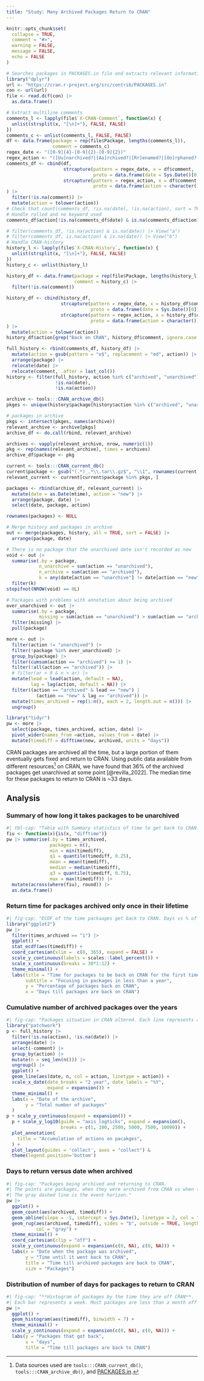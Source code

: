 ```yaml
---
title: "Study: Many Archived Packages Return to CRAN"
---
```


```r
knitr::opts_chunk$set(
  collapse = TRUE,
  comment = "#>",
  warning = FALSE,
  message = FALSE,
  echo = FALSE
)
```


```r
# Searches packages in PACKAGES.in file and extracts relevant information.
library("dplyr")
url <- "https://cran.r-project.org/src/contrib/PACKAGES.in"
con <- url(url)
file <- read.dcf(con) |> 
  as.data.frame()

# Extract multiline comments
comments_l <- lapply(file$`X-CRAN-Comment`, function(x) {
  unlist(strsplit(x, "[\n]+"), FALSE, FALSE)
})
comments_c <- unlist(comments_l, FALSE, FALSE)
df <- data.frame(package = rep(file$Package, lengths(comments_l)),
                 comment = comments_c)
regex_date <- "([0-9]{4}-[0-9]{2}-[0-9]{2})"
regex_action <- "([Uu]narchived?|[Aa]rchived?|[Rr]enamed?|[Oo]rphaned?|[Rr]eplaced?|[Rr]emoved?)"
comments_df <- cbind(df, 
                     strcapture(pattern = regex_date, x = df$comment, 
                                proto = data.frame(date = Sys.Date()[0])),
                     strcapture(pattern = regex_action, x = df$comment,
                                proto = data.frame(action = character()))
) |> 
  filter(!is.na(comment)) |> 
  mutate(action = tolower(action))
# Check that count(comments_df, !is.na(date), !is.na(action), sort = TRUE) makes sense
# Handle rolled and no keyword used
comments_df$action[!is.na(comments_df$date) & is.na(comments_df$action)] <- "archived"

# filter(comments_df, !is.na(action) & is.na(date)) |> View("a")
# filter(comments_df, is.na(action) & is.na(date)) |> View("b")
# Handle CRAN-history
history_l <- lapply(file$`X-CRAN-History`, function(x) {
  unlist(strsplit(x, "[\n]+"), FALSE, FALSE)
})
history_c <- unlist(history_l)

history_df <- data.frame(package = rep(file$Package, lengths(history_l)),
                         comment = history_c) |> 
  filter(!is.na(comment))

history_df <- cbind(history_df,
                    strcapture(pattern = regex_date, x = history_df$comment, 
                               proto = data.frame(date = Sys.Date()[0])),
                    strcapture(pattern = regex_action, x = history_df$comment,
                               proto = data.frame(action = character()))
) |> 
  mutate(action = tolower(action))
history_df$action[grep("Back on CRAN", history_df$comment, ignore.case = TRUE)] <- "unarchived"

full_history <- rbind(comments_df, history_df) |> 
  mutate(action = gsub(pattern = "e$", replacement = "ed", action)) |> 
  arrange(package) |>
  relocate(date) |>
  relocate(comment, .after = last_col())
history <- filter(full_history, action %in% c("archived", "unarchived"),
                  !is.na(date),
                  !is.na(action)) 
```

```r
archive <- tools:::CRAN_archive_db()
pkges <- unique(history$package[history$action %in% c("archived", "unarchived")])

# packages in archive
pkgs <- intersect(pkges, names(archive))
relevant_archive <- archive[pkgs]
archive_df <- do.call(rbind, relevant_archive)

archives <- vapply(relevant_archive, nrow, numeric(1))
pkg <- rep(names(relevant_archive), times = archives)
archive_df$package <- pkg

current <- tools:::CRAN_current_db()
current$package <- gsub("(.*)_.*\\.tar\\.gz$", "\\1", rownames(current))
relevant_current <- current[current$package %in% pkgs, ]

packages <- rbind(archive_df, relevant_current) |> 
  mutate(date = as.Date(mtime), action = "new") |> 
  arrange(package, date) |> 
  select(date, package, action)

rownames(packages) <- NULL
```

```r
# Merge history and packages in archive
out <- merge(packages, history, all = TRUE, sort = FALSE) |> 
  arrange(package, date) 
```

```r
# There is no package that the unarchived date isn't recorded as new
void <- out |> 
  summarise(.by = package, 
            n_unarchive = sum(action == "unarchived"),
            n_archive = sum(action == "archived"),
            k = any(date[action == "unarchive"] != date[action == "new"])) |> 
  filter(k)
stopifnot(NROW(void) == 0L)
```

```r
# Packages with problems with annotation about being archived
over_unarchived <- out |> 
  summarise(.by = package,
            missing = sum(action == "unarchived") > sum(action == "archived")) |> 
  filter(missing) |> 
  pull(package)
```

```r
more <- out |> 
  filter(action != "unarchived") |> 
  filter(!package %in% over_unarchived) |> 
  group_by(package) |> 
  filter(cumsum(action == "archived") >= 1) |>
  filter(!all(action == "archived")) |> 
  # filter(ar > 0 & n > ar) |> 
  mutate(lead = lead(action, default = NA),
         lag = lag(action, default = NA)) |> 
  filter((action == "archived" & lead == "new") | 
           (action == "new" & lag == "archived")) |>
  mutate(times_archived = rep(1:n(), each = 2, length.out = n())) |> 
  ungroup()

library("tidyr")
pw <- more |> 
  select(package, times_archived, action, date) |> 
  pivot_wider(names_from =action, values_from = date) |> 
  mutate(timediff = difftime(new, archived, units = "days"))
```

CRAN packages are archived all the time, but a large portion of them
eventually gets fixed and return to CRAN.  Using public data available
from different resources[^1] on CRAN, we have found that 36% of the
archived packages get unarchived at some point [@revilla_2022]. The
median time for these packages to return to CRAN is ~33 days.

[^1]: Data sources used are `tools:::CRAN_current_db()`,
`tools:::CRAN_archive_db()`, and [PACKAGES.in].


## Analysis

### Summary of how long it takes packages to be unarchived

```r
#| tbl-cap: "Table with Summary statistics of time to get back to CRAN."
fiu <- function(x){is(x, "difftime")}
pw |> summarise(.by = times_archived, 
                packages = n(), 
                min = min(timediff), 
                q1 = quantile(timediff, 0.25), 
                mean = mean(timediff), 
                median = median(timediff), 
                q3 = quantile(timediff, 0.75), 
                max = max(timediff)) |> 
  mutate(across(where(fiu), round)) |> 
  as.data.frame()
```


### Return time for packages archived only once in their lifetime

```r
#| fig-cap: "ECDF of the time packaages get back to CRAN. Days vs % of packages back on CRAN."
library("ggplot2")
pw |> 
  filter(times_archived == "1") |>
  ggplot() +
  stat_ecdf(aes(timediff)) +
  coord_cartesian(xlim =  c(0, 365), expand = FALSE) +
  scale_y_continuous(labels = scales::label_percent()) +
  scale_x_continuous(breaks = 30*1:12) +
  theme_minimal() +
  labs(title = "Time for packages to be back on CRAN for the first time",
       subtitle = "Focusing in packages in less than a year",
       y = "Percentage of packages back on CRAN",
       x = "Days till packages are back on CRAN")

```


### Cumulative number of archived packages over the years

```r
#| fig-cap: "Packages situation in CRAN altered. Each line represents an action by the CRAN team. On the left the raw counts of cumulative , on the right the same in logarithmic scale."
library("patchwork")
p <- full_history |> 
  filter(!is.na(action), !is.na(date)) |> 
  arrange(date) |> 
  select(-comment) |> 
  group_by(action) |> 
  mutate(n = seq_len(n())) |> 
  ungroup() |> 
  ggplot() +
  geom_line(aes(date, n, col = action, linetype = action)) +
  scale_x_date(date_breaks = "2 year", date_labels = "%Y",
               expand = expansion()) +
  theme_minimal() +
  labs(x = "Date of the archive",
       y = "Total number of packages"
  )
p + scale_y_continuous(expand = expansion()) + 
  p + scale_y_log10(guide = "axis_logticks", expand = expansion(), 
                    breaks = c(1, 100, 2500, 5000, 7500, 10000)) +
  plot_annotation(
    title = "Accumulation of actions on pacakges",
  ) +
  plot_layout(guides = 'collect', axes = "collect") &
  theme(legend.position='bottom')
```


### Days to return versus date when archived

```r
#| fig-cap: "Packages being archived and returning to CRAN. 
#| The points are packages, when they were archived from CRAN vs when they returned. 
#| The gray dashed line is the event horizon."
pw |> 
  ggplot() +
  geom_count(aes(archived, timediff)) +
  geom_abline(slope = -1, intercept = Sys.Date(), linetype = 2, col = "gray") +
  geom_rug(aes(archived, timediff), sides = "b", outside = TRUE, length = unit(0.015, "npc"), 
           col = "gray") +
  theme_minimal() +
  coord_cartesian(clip = "off") +
  scale_y_continuous(expand = expansion(c(0, NA), c(0, NA))) +
  labs(x = "Date when the package was archived",
       y = "Time until it went back to CRAN",
       title = "Time till archived packages are back to CRAN",
       size = "Packages")
```


### Distribution of number of days for packages to return to CRAN

```r
#| fig-cap: "**Histogram of packages by the time they are off CRAN**. 
#| Each bar represents a week. Most packages are less than a month off CRAN."
pw |> 
  ggplot() +
  geom_histogram(aes(timediff), binwidth = 7) +
  theme_minimal() +
  scale_y_continuous(expand = expansion(c(0, NA), c(0, NA))) +
  labs(y = "Packages that got back",
       x = "days",
       title = "Time till packages are back to CRAN")
```


[PACKAGES.in]: https://cran.r-project.org/src/contrib/PACKAGES.in
